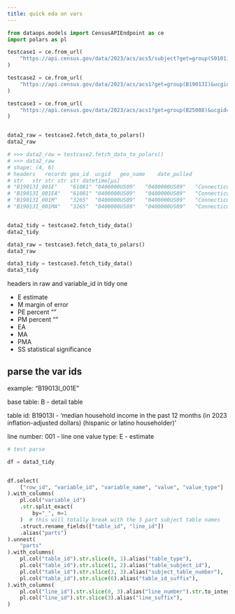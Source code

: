 ```yaml
---
title: quick eda on vars
---
```


```python

from dataops.models import CensusAPIEndpoint as ce
import polars as pl

testcase1 = ce.from_url(
    "https://api.census.gov/data/2023/acs/acs5/subject?get=group(S0101)&ucgid=0400000US09"
)

testcase2 = ce.from_url(
    "https://api.census.gov/data/2023/acs/acs1?get=group(B19013I)&ucgid=0400000US09"
)

testcase3 = ce.from_url(
    "https://api.census.gov/data/2023/acs/acs1?get=group(B25088)&ucgid=0400000US09"
)


data2_raw = testcase2.fetch_data_to_polars()
data2_raw

# >>> data2_raw = testcase2.fetch_data_to_polars()
# >>> data2_raw
# shape: (4, 6)
# headers	records	geo_id	ucgid	geo_name	date_pulled
# str	str	str	str	str	datetime[μs]
# "B19013I_001E"	"61081"	"0400000US09"	"0400000US09"	"Connecticut"	2025-07-11 13:07:03.642779
# "B19013I_001EA"	"61081"	"0400000US09"	"0400000US09"	"Connecticut"	2025-07-11 13:07:03.642779
# "B19013I_001M"	"3265"	"0400000US09"	"0400000US09"	"Connecticut"	2025-07-11 13:07:03.642779
# "B19013I_001MA"	"3265"	"0400000US09"	"0400000US09"	"Connecticut"	2025-07-11 13:07:03.642779


data2_tidy = testcase2.fetch_tidy_data()
data2_tidy

data3_raw = testcase3.fetch_data_to_polars()
data3_raw

data3_tidy = testcase3.fetch_tidy_data()
data3_tidy

```

headers in raw and variable_id in tidy one

- E estimate
- M margin of error
- PE percent ""
- PM percent ""
- EA
- MA
- PMA
- SS  statistical significance

## parse the var ids

example: "B19013I_001E"

base table: B - detail table

table id: B19013I -  'median household income in the past 12 months 
(in 2023 inflation-adjusted dollars) (hispanic or latino householder)'

line number: 001 - line one
value type: E - estimate


```python
# test parse

df = data3_tidy


df.select(
    ["row_id", "variable_id", "variable_name", "value", "value_type"]
).with_columns(
    pl.col("variable_id")
    .str.split_exact(
        by="_", n=1
    )  # this will totally break with the 3 part subject table names
    .struct.rename_fields(["table_id", "line_id"])
    .alias("parts")
).unnest(
    "parts"
).with_columns(
    pl.col("table_id").str.slice(0, 1).alias("table_type"),
    pl.col("table_id").str.slice(1, 2).alias("table_subject_id"),
    pl.col("table_id").str.slice(3, 3).alias("subject_table_number"),
    pl.col("table_id").str.slice(6).alias("table_id_suffix"),
).with_columns(
    pl.col("line_id").str.slice(0, 3).alias("line_number").str.to_integer(),
    pl.col("line_id").str.slice(3).alias("line_suffix"),
)



```
